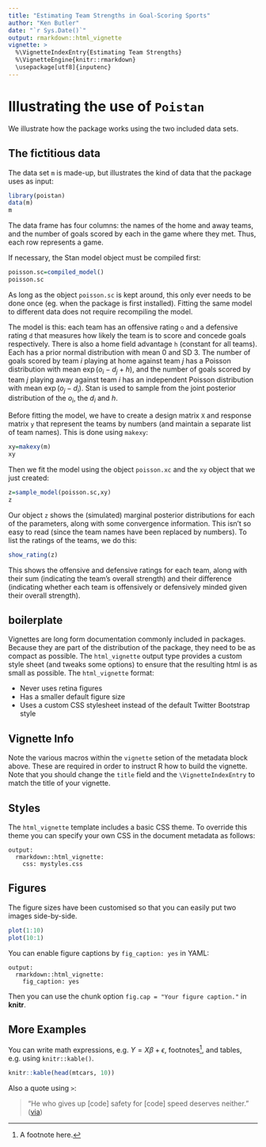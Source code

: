 ```yaml
---
title: "Estimating Team Strengths in Goal-Scoring Sports"
author: "Ken Butler"
date: "`r Sys.Date()`"
output: rmarkdown::html_vignette
vignette: >
  %\VignetteIndexEntry{Estimating Team Strengths}
  %\VignetteEngine{knitr::rmarkdown}
  \usepackage[utf8]{inputenc}
---
```


Illustrating the use of `Poistan`
=================================

We illustrate how the package works using the two included data sets. 

The fictitious data
-------------------

The data set `m` is made-up, but illustrates the kind of data that the package uses as input:

```r
library(poistan)
data(m)
m
```

The data frame has four columns: the names of the home and away teams, and the number of goals scored by each in the game where they met. Thus, each row represents a game.

If necessary, the Stan model object must be compiled first:

```r
poisson.sc=compiled_model()
poisson.sc
```

As long as the object `poisson.sc` is kept around, this only ever needs to be done once (eg.\ when the package is first installed). Fitting the same model to different data does not require recompiling the model.

The model is this: each team has an offensive rating `o` and a defensive rating `d` that measures how likely the team is to score and concede goals respectively. There is also a home field advantage `h` (constant for all teams). Each has a prior normal distribution with mean 0 and SD 3. The number of goals scored by team $i$ playing at home against team $j$ has a Poisson distribution with mean $\exp(o_i-d_j+h)$, and the number of goals scored by team $j$ playing away against team $i$ has an independent Poisson distribution with mean $\exp(o_j-d_i)$. Stan is used to sample from the joint posterior distribution of the $o_i$, the $d_i$ and $h$. 

Before fitting the model, we have to create a design matrix `X` and  response matrix `y` that represent the teams by numbers (and maintain a separate list of team names). This is done using `makexy`:

```r
xy=makexy(m)
xy
```

Then we fit the model using the object `poisson.xc` and the `xy` object that we just created:

```r
z=sample_model(poisson.sc,xy)
z
```

Our object `z` shows the (simulated) marginal posterior distributions for each of the parameters, along with some convergence information. This isn't so easy to read (since the team names have been replaced by numbers). To list the ratings of the teams, we do this:

```r
show_rating(z)
```

This shows the offensive and defensive ratings for each team, along with their sum (indicating the team's overall strength) and their difference (indicating whether each team is offensively or defensively minded given their overall strength).


boilerplate
-----------

Vignettes are long form documentation commonly included in packages. Because they are part of the distribution of the package, they need to be as compact as possible. The `html_vignette` output type provides a custom style sheet (and tweaks some options) to ensure that the resulting html is as small as possible. The `html_vignette` format:

- Never uses retina figures
- Has a smaller default figure size
- Uses a custom CSS stylesheet instead of the default Twitter Bootstrap style

## Vignette Info

Note the various macros within the `vignette` setion of the metadata block above. These are required in order to instruct R how to build the vignette. Note that you should change the `title` field and the `\VignetteIndexEntry` to match the title of your vignette.

## Styles

The `html_vignette` template includes a basic CSS theme. To override this theme you can specify your own CSS in the document metadata as follows:

    output: 
      rmarkdown::html_vignette:
        css: mystyles.css

## Figures

The figure sizes have been customised so that you can easily put two images side-by-side. 

```r
plot(1:10)
plot(10:1)
```

You can enable figure captions by `fig_caption: yes` in YAML:

    output:
      rmarkdown::html_vignette:
        fig_caption: yes

Then you can use the chunk option `fig.cap = "Your figure caption."` in **knitr**.

## More Examples

You can write math expressions, e.g. $Y = X\beta + \epsilon$, footnotes^[A footnote here.], and tables, e.g. using `knitr::kable()`.

```r
knitr::kable(head(mtcars, 10))
```

Also a quote using `>`:

> "He who gives up [code] safety for [code] speed deserves neither."
([via](https://twitter.com/hadleywickham/status/504368538874703872))
